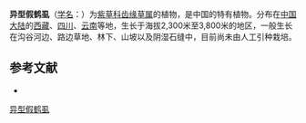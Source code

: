 {{Speciesbox
| name = 异型假鹤虱
| status = 
| status_system = 
| image =
| genus = Eritrichium
| species = difforme
| authority = Lian
}}

'''异型假鹤虱'''（[[学名|学名]]：{{lang|la|''Eritrichium difforme''}}）为[[紫草科|紫草科]][[齿缘草属|齿缘草属]]的植物，是中国的特有植物。分布在[[中国大陆|中国大陆]]的[[西藏|西藏]]、[[四川|四川]]、[[云南|云南]]等地，生长于海拔2,300米至3,800米的地区，一般生长在沟谷河边、路边草地、林下、山坡以及阴湿石缝中，目前尚未由人工引种栽培。

== 参考文献 ==
<div class="references-small">
* {{cite web| url =http://www.bioinfo.cn/db05/KmzwSpecies.php?action=view&id=30813| title =异型假鹤虱| work =《中国高等植物数据库全库》| publisher =中国科学院微生物研究所| author =昆明植物研究所| accessdate =2009-02-26| deadurl =yes| archiveurl =https://web.archive.org/web/20160305071206/http://www.bioinfo.cn/db05/KmzwSpecies.php?action=view&id=30813| archivedate =2016-03-05}}
</div>
{{Taxonbar|from=Q11065970}}

[[Category:山琉璃草属|异型假鹤虱]]


{{植物小作品}}